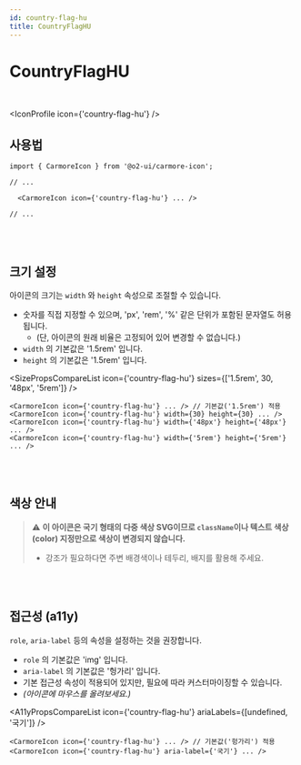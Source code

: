 ```yaml
---
id: country-flag-hu
title: CountryFlagHU
---
```




# CountryFlagHU

<br />

<IconProfile icon={'country-flag-hu'} />

## 사용법

```tsx
import { CarmoreIcon } from '@o2-ui/carmore-icon';

// ...

  <CarmoreIcon icon={'country-flag-hu'} ... />

// ...
```

<br />
<br />

## 크기 설정

아이콘의 크기는 `width` 와 `height` 속성으로 조절할 수 있습니다.

- 숫자를 직접 지정할 수 있으며, 'px', 'rem', '%' 같은 단위가 포함된 문자열도 허용됩니다.
  - (단, 아이콘의 원래 비율은 고정되어 있어 변경할 수 없습니다.)
- `width` 의 기본값은 '1.5rem' 입니다.
- `height` 의 기본값은 '1.5rem' 입니다.

<SizePropsCompareList icon={'country-flag-hu'} sizes={['1.5rem', 30, '48px', '5rem']} />

```tsx
<CarmoreIcon icon={'country-flag-hu'} ... /> // 기본값('1.5rem') 적용
<CarmoreIcon icon={'country-flag-hu'} width={30} height={30} ... />
<CarmoreIcon icon={'country-flag-hu'} width={'48px'} height={'48px'} ... />
<CarmoreIcon icon={'country-flag-hu'} width={'5rem'} height={'5rem'} ... />
```

<br />
<br />

## 색상 안내

> ⚠️ <b>이 아이콘은 국기 형태의 다중 색상 SVG이므로 `className`이나 텍스트 색상(color) 지정만으로 색상이 변경되지 않습니다. </b>
>
> - 강조가 필요하다면 주변 배경색이나 테두리, 배지를 활용해 주세요.

<br />
<br />

## 접근성 (a11y)

`role`, `aria-label` 등의 속성을 설정하는 것을 권장합니다.

- `role` 의 기본값은 'img' 입니다.
- `aria-label` 의 기본값은 '헝가리' 입니다.
- 기본 접근성 속성이 적용되어 있지만, 필요에 따라 커스터마이징할 수 있습니다.
- _(아이콘에 마우스를 올려보세요.)_

<A11yPropsCompareList icon={'country-flag-hu'} ariaLabels={[undefined, '국기']} />

```tsx
<CarmoreIcon icon={'country-flag-hu'} ... /> // 기본값('헝가리') 적용
<CarmoreIcon icon={'country-flag-hu'} aria-label={'국기'} ... />
```
